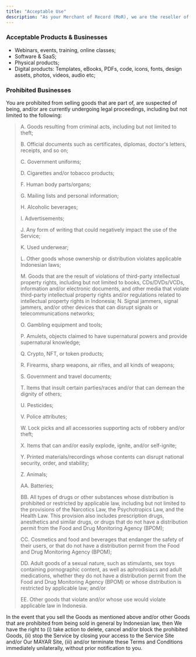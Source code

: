 ```yaml
---
title: "Acceptable Use"
description: "As your Merchant of Record (MoR), we are the reseller of all digital goods and services and focus exclusively on digital products. Therefore we cannot support physical goods or entirely human services, e.g consultation or support. In addition to not accepting the sale of anything illegal, harmful, abusive, deceptive or sketchy."
---
```


### **Acceptable Products & Businesses**

- Webinars, events, training, online classes;
- Software & SaaS;
- Physical products;
- Digital products: Templates, eBooks, PDFs, code, icons, fonts, design assets, photos, videos, audio etc;

### **Prohibited Businesses**

You are prohibited from selling goods that are part of, are suspected of being, and/or are currently undergoing legal proceedings, including but not limited to the following:

> A. Goods resulting from criminal acts, including but not limited to theft;
>
> B. Official documents such as certificates, diplomas, doctor's letters, receipts, and so on;
>
> C. Government uniforms;
>
> D. Cigarettes and/or tobacco products;
>
> F. Human body parts/organs;
>
> G. Mailing lists and personal information;
>
> H. Alcoholic beverages;
>
> I. Advertisements;
>
> J. Any form of writing that could negatively impact the use of the Service;
>
> K. Used underwear;
>
> L. Other goods whose ownership or distribution violates applicable Indonesian laws;
>
> M. Goods that are the result of violations of third-party intellectual property rights, including but not limited to books, CDs/DVDs/VCDs, information and/or electronic documents, and other media that violate third-party intellectual property rights and/or regulations related to intellectual property rights in Indonesia; N. Signal jammers, signal jammers, and/or other devices that can disrupt signals or telecommunications networks;
>
> O. Gambling equipment and tools;
>
> P. Amulets, objects claimed to have supernatural powers and provide supernatural knowledge;
>
> Q. Crypto, NFT, or token products;
>
> R. Firearms, sharp weapons, air rifles, and all kinds of weapons;
>
> S. Government and travel documents;
>
> T. Items that insult certain parties/races and/or that can demean the dignity of others;
>
> U. Pesticides;
>
> V. Police attributes;
>
> W. Lock picks and all accessories supporting acts of robbery and/or theft;
>
> X. Items that can and/or easily explode, ignite, and/or self-ignite;
>
> Y. Printed materials/recordings whose contents can disrupt national security, order, and stability;
>
> Z. Animals;
>
> AA. Batteries;
>
> BB. All types of drugs or other substances whose distribution is prohibited or restricted by applicable law, including but not limited to the provisions of the Narcotics Law, the Psychotropics Law, and the Health Law. This provision also includes prescription drugs, anesthetics and similar drugs, or drugs that do not have a distribution permit from the Food and Drug Monitoring Agency (BPOM);
>
> CC. Cosmetics and food and beverages that endanger the safety of their users, or that do not have a distribution permit from the Food and Drug Monitoring Agency (BPOM);
>
> DD. Adult goods of a sexual nature, such as stimulants, sex toys containing pornographic content, as well as aphrodisiacs and adult medications, whether they do not have a distribution permit from the Food and Drug Monitoring Agency (BPOM) or whose distribution is restricted by applicable law; and/or
>
> EE. Other goods that violate and/or whose use would violate applicable law in Indonesia.

<Warning>
  In the event that you sell the Goods as mentioned above and/or other Goods that are prohibited from being sold in general by Indonesian law, then We have the right to (i) take action to delete, cancel and/or block the prohibited Goods, (ii) stop the Service by closing your access to the Service Site and/or Our MAYAR Site, (iii) and/or terminate these Terms and Conditions immediately unilaterally, without prior notification to you.
</Warning>